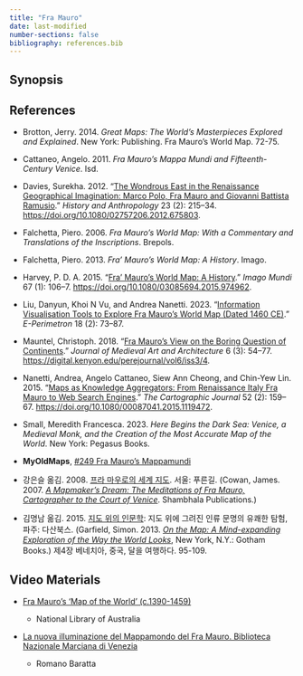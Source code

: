 ```yaml
---
title: "Fra Mauro"
date: last-modified
number-sections: false
bibliography: references.bib
---
```


## Synopsis

## References

-   Brotton, Jerry. 2014. *Great Maps: The World’s Masterpieces Explored and Explained*. New York: Publishing. Fra Mauro's World Map. 72-75.

-   Cattaneo, Angelo. 2011. *Fra Mauro’s Mappa Mundi and Fifteenth-Century Venice*. Isd.

-   Davies, Surekha. 2012. “[The Wondrous East in the Renaissance Geographical Imagination: Marco Polo, Fra Mauro and Giovanni Battista Ramusio](papers/davies_2012.pdf).” *History and Anthropology* 23 (2): 215–34. <https://doi.org/10.1080/02757206.2012.675803>.

-   Falchetta, Piero. 2006. *Fra Mauro’s World Map: With a Commentary and Translations of the Inscriptions*. Brepols.

-   Falchetta, Piero. 2013. *Fra’ Mauro’s World Map: A History*. Imago.

-   Harvey, P. D. A. 2015. “[Fra’ Mauro’s World Map: A History](papers/harvey_2015.pdf).” *Imago Mundi* 67 (1): 106–7. <https://doi.org/10.1080/03085694.2015.974962>.

-   Liu, Danyun, Khoi N Vu, and Andrea Nanetti. 2023. “[Information Visualisation Tools to Explore Fra Mauro’s World Map (Dated 1460 CE)](papers/liu_et_al_2023.pdf).” *E-Perimetron* 18 (2): 73–87.

-   Mauntel, Christoph. 2018. “[Fra Mauro’s View on the Boring Question of Continents](papers/mauntel_2018.pdf).” *Journal of Medieval Art and Architecture* 6 (3): 54–77. <https://digital.kenyon.edu/perejournal/vol6/iss3/4>.

-   Nanetti, Andrea, Angelo Cattaneo, Siew Ann Cheong, and Chin-Yew Lin. 2015. “[Maps as Knowledge Aggregators: From Renaissance Italy Fra Mauro to Web Search Engines](papers/nanetti_et_al_2015.pdf).” *The Cartographic Journal* 52 (2): 159–67. <https://doi.org/10.1080/00087041.2015.1119472>.

-   Small, Meredith Francesca. 2023. *Here Begins the Dark Sea: Venice, a Medieval Monk, and the Creation of the Most Accurate Map of the World*. New York: Pegasus Books.

-   **MyOldMaps**, [#249 Fra Mauro's Mappamundi](https://www.myoldmaps.com/late-medieval-maps-1300/249-fra-mauros-mappamundi/)

-   강은슬 옮김. 2008. [프라 마우로의 세계 지도](https://www.yes24.com/Product/Goods/3103896). 서울: 푸른길. (Cowan, James. 2007. [*A Mapmaker’s Dream: The Meditations of Fra Mauro, Cartographer to the Court of Venice*](https://www.google.co.kr/books/edition/A_Mapmaker_s_Dream/01bQ6f_FB0IC?hl=ko&gbpv=0). Shambhala Publications.)

-   김명남 옮김. 2015. [지도 위의 인문학](https://www.yes24.com/Product/Goods/23544580): 지도 위에 그려진 인류 문명의 유쾌한 탐험, 파주: 다산북스. (Garfield, Simon. 2013. [*On the Map: A Mind-expanding Exploration of the Way the World Looks*](https://www.amazon.com/Map-Mind-Expanding-Exploration-Notable-Adults/dp/1592407803/ref=sr_1_1?crid=3BJW1GMAX4YZ5&dib=eyJ2IjoiMSJ9.lQGK5iKst9YJ8yMba6Ck0TRUHjQNFMzmbWXLYoV6jo4Jk4J7_nKqqf7F2C6id3nHQltlEDYPQ39oLfK4oLqViqP1LTrmA66wA6jVbBRQOuQGWWx0Oxc72aDNdtS3WoQYNFIXZ-uyCrWncYV83Q2QjQ.FdwJlG7VbG8FpX75S9mLb0ynmr8fBli71VRD27DKD9U&dib_tag=se&keywords=On+the+Map%3A+A+Mind-expanding&qid=1705823976&s=books&sprefix=on+the+map+a+mind-expanding%2Cstripbooks-intl-ship%2C227&sr=1-1), New York, N.Y.: Gotham Books.) 제4장 베네치아, 중국, 달을 여행하다. 95-109.

## Video Materials

-   [Fra Mauro's 'Map of the World' (c.1390-1459)](https://www.youtube.com/watch?v=NGcEzjV-kZU&t=1s)

    -   National Library of Australia

-   [La nuova illuminazione del Mappamondo del Fra Mauro. Biblioteca Nazionale Marciana di Venezia](https://www.youtube.com/watch?v=bjv9Gn3mjfA)

    -   Romano Baratta
